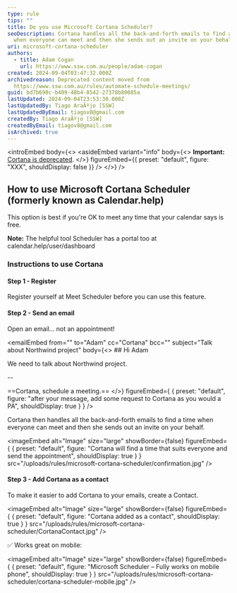 ```yaml
---
type: rule
tips: ""
title: Do you use Microsoft Cortana Scheduler?
seoDescription: Cortana handles all the back-and-forth emails to find a time
  when everyone can meet and then she sends out an invite on your behalf.
uri: microsoft-cortana-scheduler
authors:
  - title: Adam Cogan
    url: https://www.ssw.com.au/people/adam-cogan
created: 2024-09-04T03:47:32.000Z
archivedreason: Deprecated content moved from
  https://www.ssw.com.au/rules/automate-schedule-meetings/
guid: bd7b698c-b409-48b4-8542-27378b80085a
lastUpdated: 2024-09-04T23:53:30.000Z
lastUpdatedBy: Tiago AraÃºjo [SSW]
lastUpdatedByEmail: tiagov8@gmail.com
createdBy: Tiago AraÃºjo [SSW]
createdByEmail: tiagov8@gmail.com
isArchived: true
---
```


<introEmbed
  body={<>
<asideEmbed
  variant="info"
  body={<>
    **Important:** [Cortana is deprecated](https://support.microsoft.com/en-us/topic/end-of-support-for-cortana-d025b39f-ee5b-4836-a954-0ab646ee1efa).
  </>}
  figureEmbed={{
    preset: "default",
    figure: "XXX",
    shouldDisplay: false
  }}
/>
  </>}
/>
## How to use Microsoft Cortana Scheduler (formerly known as Calendar.help)

This option is best if you're OK to meet any time that your calendar says is free.

**Note:** The helpful tool Scheduler has a portal too at calendar.help/user/dashboard

### Instructions to use Cortana

#### Step 1 - Register

Register yourself at Meet Scheduler before you can use this feature.

#### Step 2 - Send an email

Open an email... not an appointment!

<emailEmbed
  from=""
  to="Adam"
  cc="Cortana"
  bcc=""
  subject="Talk about Northwind project"
  body={<>
    ## Hi Adam

We need to talk about Northwind project.

--

==Cortana, schedule a meeting.==
  </>}
  figureEmbed={ {
    preset: "default",
    figure: "after your message, add some request to Cortana as you would a PA",
    shouldDisplay: true
  } }
/>

Cortana then handles all the back-and-forth emails to find a time when everyone can meet and then she sends out an invite on your behalf.


<imageEmbed
  alt="Image"
  size="large"
  showBorder={false}
  figureEmbed={ {
    preset: "default",
    figure: "Cortana will find a time that suits everyone and send the appointment",
    shouldDisplay: true
  } }
  src="/uploads/rules/microsoft-cortana-scheduler/confirmation.jpg"
/>

#### Step 3 - Add Cortana as a contact

To make it easier to add Cortana to your emails, create a Contact.


<imageEmbed
  alt="Image"
  size="large"
  showBorder={false}
  figureEmbed={ {
    preset: "default",
    figure: "Cortana added as a contact",
    shouldDisplay: true
  } }
  src="/uploads/rules/microsoft-cortana-scheduler/CortanaContact.jpg"
/>

✅ Works great on mobile:


<imageEmbed
  alt="Image"
  size="large"
  showBorder={false}
  figureEmbed={ {
    preset: "default",
    figure: "Microsoft Scheduler – Fully works on mobile phone",
    shouldDisplay: true
  } }
  src="/uploads/rules/microsoft-cortana-scheduler/cortana-scheduler-mobile.jpg"
/>
